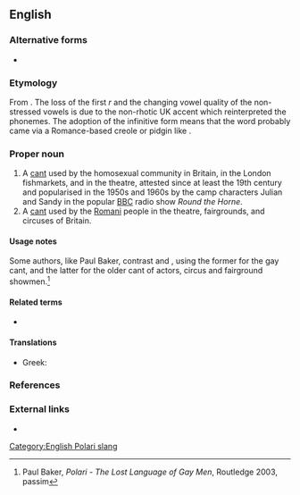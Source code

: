 {{also|polari|polāri}}
==English==

===Alternative forms===
* {{l|en|Palare}}

===Etymology===
From {{der|en|it|parlare||to talk}}. The loss of the first ''r'' and the changing vowel quality of the non-stressed vowels is due to the non-rhotic UK accent which reinterpreted the phonemes. The adoption of the infinitive form means that the word probably came via a Romance-based creole or pidgin like {{etyl|pml|-}}.

===Proper noun===
{{en-proper noun}}

# A [[cant]] used by the homosexual community in Britain, in the London fishmarkets, and in the theatre, attested since at least the 19th century and popularised in the 1950s and 1960s by the camp characters Julian and Sandy in the popular [[w:BBC|BBC]] radio show ''Round the Horne''.
# A [[cant]] used by the [[Romani]] people in the theatre, fairgrounds, and circuses of Britain.

====Usage notes====
Some authors, like Paul Baker, contrast {{m|en|Polari}} and {{m|en|Parlyaree}}, using the former for the gay cant, and the latter for the older cant of actors, circus and fairground showmen.<ref>Paul Baker, ''Polari - The Lost Language of Gay Men'', Routledge 2003, passim</ref>

====Related terms====
* {{l|en|Parlyaree}}

====Translations====
{{trans-top|Gay community slang}}
{{trans-mid}}
* Greek: {{t+|el|καλιαρντά|n-p}}
{{trans-bottom}}

===References===
<references/>

===External links===
* {{pedia}}

[[Category:English Polari slang]]